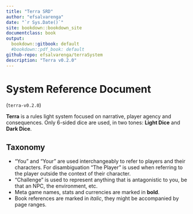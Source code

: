 ```yaml
---
title: "Terra SRD"
author: "efsalvarenga"
date: "`r Sys.Date()`"
site: bookdown::bookdown_site
documentclass: book
output:
  bookdown::gitbook: default
  #bookdown::pdf_book: default
github-repo: efsalvarenga/terraSystem
description: "Terra v0.2.0"
---
```


# System Reference Document {-}

(`terra-v0.2.0`)

**Terra** is a rules light system focused on narrative, player agency and consequences. Only 6-sided dice are used, in two tones: **Light Dice** and **Dark Dice**.

## Taxonomy {-}

- "You" and "Your" are used interchangeably to refer to players and their characters. For disambiguation "The Player" is used when referring to the player outside the context of their character.
- "Challenge" is used to represent anything that is antagonistic to you, be that an NPC, the environment, etc.
- Meta game names, stats and currencies are marked in **bold**.
- Book references are marked in *italic*, they might be accompanied by page ranges.


<!-- If you need PDF output, uncomment bookdown::pdf_book above in YAML. You will need a LaTeX installation, e.g., https://yihui.name/tinytex/ -->